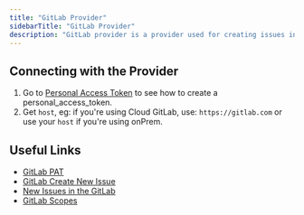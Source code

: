 ```yaml
---
title: "GitLab Provider"
sidebarTitle: "GitLab Provider"
description: "GitLab provider is a provider used for creating issues in GitLab"
---
```


<AutoGeneratedSnippet />

## Connecting with the Provider

1. Go to [Personal Access Token](https://docs.gitlab.com/ee/user/profile/personal_access_tokens.html#create-a-personal-access-token) to see how to create a personal_access_token.
2. Get `host`, eg: if you're using Cloud GitLab, use: `https://gitlab.com` or use your `host` if you're using onPrem.


## Useful Links

- [GitLab PAT](https://docs.gitlab.com/ee/user/profile/personal_access_tokens.html#create-a-personal-access-token)
- [GitLab Create New Issue](https://docs.gitlab.com/ee/api/issues.html#new-issue)
- [New Issues in the GitLab](https://docs.gitlab.com/ee/api/issues.html#new-issue)
- [GitLab Scopes](https://docs.gitlab.com/ee/user/profile/personal_access_tokens.html#personal-access-token-scopes)
